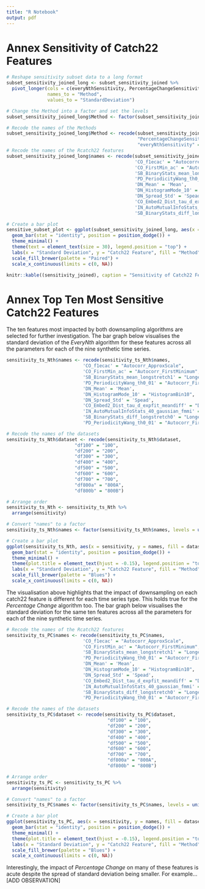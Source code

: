 ```yaml
---
title: "R Notebook"
output: pdf
---
```


# Annex Sensitivity of Catch22 Features

```r
# Reshape sensitivity subset data to a long format
subset_sensitivity_joined_long <- subset_sensitivity_joined %>%
  pivot_longer(cols = c(everyNthSensitivity, PercentageChangeSensitivity), 
               names_to = "Method", 
               values_to = "StandardDeviation")

# Change the Method into a factor and set the levels
subset_sensitivity_joined_long$Method <- factor(subset_sensitivity_joined_long$Method, levels = c("PercentageChangeSensitivity", "everyNthSensitivity"))

# Recode the names of the Methods
subset_sensitivity_joined_long$Method <- recode(subset_sensitivity_joined_long$Method,  
                                                "PercentageChangeSensitivity" = "Percentage Change", 
                                                "everyNthSensitivity" = "EveryNth")
# Recode the names of the Rcatch22 features
subset_sensitivity_joined_long$names <- recode(subset_sensitivity_joined_long$names,  
                                               'CO_f1ecac' = "Autocorrelation_ApproxScale",
                                               'CO_FirstMin_ac' = "Autocorrelation_FirstMinimum",
                                               'SB_BinaryStats_mean_longstretch1' = "LongestSuccessivePeriod_AboveAverage",
                                               'PD_PeriodicityWang_th0_01' = "Autocorrelation_FirstPeak",
                                               'DN_Mean' = 'Mean',
                                               'DN_HistogramMode_10' = "HistogramBin10",
                                               'DN_Spread_Std' = 'Spead',
                                               'CO_Embed2_Dist_tau_d_expfit_meandiff' = "DistributionExponentialFit_MeanAbsoluteError",
                                               'IN_AutoMutualInfoStats_40_gaussian_fmmi' = "Autocorrelation_Automutual",
                                               'SB_BinaryStats_diff_longstretch0' = "LongestSuccessivePeriod_SuccessiveDecreases")

# Create a bar plot
sensitive_subset_plot <- ggplot(subset_sensitivity_joined_long, aes(x = StandardDeviation, y = names, fill = Method)) +
  geom_bar(stat = "identity", position = position_dodge()) +
  theme_minimal() +
  theme(text = element_text(size = 30), legend.position = "top") +
  labs(x = "Standard Deviation", y = "Catch22 Feature", fill = "Method", title = "Standard Deviation of Most Sensitive Features") +
  scale_fill_brewer(palette = "Paired") +
  scale_x_continuous(limits = c(0, NA))
```

```r
knitr::kable((sensitivity_joined), caption = "Sensitivity of Catch22 Features to EveryNth and Percentage Change Downsampling")
```

# Annex Top Ten Most Sensitive Catch22 Features

The ten features most impacted by both downsampling algorithms are selected for further investigation. The bar graph below visualises the standard deviation of the *EveryNth* algorithm for these features across all the parameters for each of the nine synthetic time series.

```r
sensitivity_ts_Nth$names <- recode(sensitivity_ts_Nth$names,  
                            'CO_f1ecac' = "Autocorr_ApproxScale",
                            'CO_FirstMin_ac' = "Autocorr_FirstMinimum",
                            'SB_BinaryStats_mean_longstretch1' = "LongestPeriod_AboveAverage",
                            'PD_PeriodicityWang_th0_01' = "Autocorr_FirstPeak",
                            'DN_Mean' = 'Mean',
                            'DN_HistogramMode_10' = "HistogramBin10",
                            'DN_Spread_Std' = 'Spead',
                            'CO_Embed2_Dist_tau_d_expfit_meandiff' = "DistributionExponentialFit_MAE",
                            'IN_AutoMutualInfoStats_40_gaussian_fmmi' = "Autocorr_Automutual",
                            'SB_BinaryStats_diff_longstretch0' = "LongestPeriod_Decreases", 
                            'PD_PeriodicityWang_th0_01' = "Autocorr_FirstPeak")

# Recode the names of the datasets
sensitivity_ts_Nth$dataset <- recode(sensitivity_ts_Nth$dataset,
                         "df100" = "100", 
                         "df200" = "200", 
                         "df300" = "300", 
                         "df400" = "400", 
                         "df500" = "500", 
                         "df600" = "600", 
                         "df700" = "700", 
                         "df800a" = "800A", 
                         "df800b" = "800B")

# Arrange order
sensitivity_ts_Nth <- sensitivity_ts_Nth %>%
  arrange(sensitivity)

# Convert "names" to a factor
sensitivity_ts_Nth$names <- factor(sensitivity_ts_Nth$names, levels = unique(sensitivity_ts_Nth$names))

# Create a bar plot
ggplot(sensitivity_ts_Nth, aes(x = sensitivity, y = names, fill = dataset)) +
  geom_bar(stat = "identity", position = position_dodge()) +
  theme_minimal() +
  theme(plot.title = element_text(hjust = -0.15), legend.position = "top", legend.justification = c(-0.14, 1)) +
  labs(x = "Standard Deviation", y = "Catch22 Feature", fill = "Method", title = "EveryNth: Standard Deviation of Sensitive Features") +
  scale_fill_brewer(palette = "Blues") +
  scale_x_continuous(limits = c(0, NA))
```

The visualisation above highlights that the impact of downsampling on each catch22 feature is different for each time series type. This holds true for the *Percentage Change* algorithm too. The bar graph below visualises the standard deviation for the same ten features across all the parameters for each of the nine synthetic time series.

```r
# Recode the names of the Rcatch22 features
sensitivity_ts_PC$names <- recode(sensitivity_ts_PC$names,  
                            'CO_f1ecac' = "Autocorr_ApproxScale",
                            'CO_FirstMin_ac' = "Autocorr_FirstMinimum",
                            'SB_BinaryStats_mean_longstretch1' = "LongestPeriod_AboveAverage",
                            'PD_PeriodicityWang_th0_01' = "Autocorr_FirstPeak",
                            'DN_Mean' = 'Mean',
                            'DN_HistogramMode_10' = "HistogramBin10",
                            'DN_Spread_Std' = 'Spead',
                            'CO_Embed2_Dist_tau_d_expfit_meandiff' = "DistributionExponentialFit_MAE",
                            'IN_AutoMutualInfoStats_40_gaussian_fmmi' = "Autocorr_Automutual",
                            'SB_BinaryStats_diff_longstretch0' = "LongestPeriod_Decreases", 
                            'PD_PeriodicityWang_th0_01' = "Autocorr_FirstPeak")

# Recode the names of the datasets
sensitivity_ts_PC$dataset <- recode(sensitivity_ts_PC$dataset,
                                     "df100" = "100", 
                                     "df200" = "200", 
                                     "df300" = "300", 
                                     "df400" = "400", 
                                     "df500" = "500", 
                                     "df600" = "600", 
                                     "df700" = "700", 
                                     "df800a" = "800A", 
                                     "df800b" = "800B")

# Arrange order
sensitivity_ts_PC <- sensitivity_ts_PC %>%
  arrange(sensitivity)

# Convert "names" to a factor
sensitivity_ts_PC$names <- factor(sensitivity_ts_PC$names, levels = unique(sensitivity_ts_PC$names))

# Create a bar plot
ggplot(sensitivity_ts_PC, aes(x = sensitivity, y = names, fill = dataset)) +
  geom_bar(stat = "identity", position = position_dodge()) +
  theme_minimal() +
  theme(plot.title = element_text(hjust = -0.15), legend.position = "top", legend.justification = c(-0.14, 1)) +
  labs(x = "Standard Deviation", y = "Catch22 Feature", fill = "Method", title = "Percentage Change: Standard Deviation of Sensitive Features") +
  scale_fill_brewer(palette = "Blues") +
  scale_x_continuous(limits = c(0, NA))
```

Interestingly, the impact of *Percentage Change* on many of these features is acute despite the spread of standard deviation being smaller. For example... [ADD OBSERVATION]

